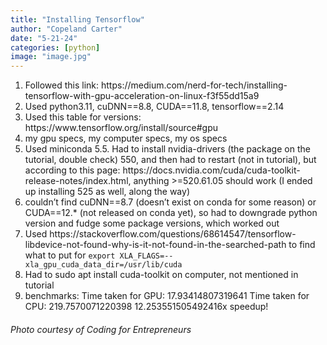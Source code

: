 ```yaml
---
title: "Installing Tensorflow"
author: "Copeland Carter"
date: "5-21-24"
categories: [python]
image: "image.jpg"
---
```


1. Followed this link: https://medium.com/nerd-for-tech/installing-tensorflow-with-gpu-acceleration-on-linux-f3f55dd15a9
2. Used python3.11, cuDNN==8.8, CUDA==11.8, tensorflow==2.14
3. Used this table for versions: https://www.tensorflow.org/install/source#gpu
4. my gpu specs, my computer specs, my os specs
5. Used miniconda
5.5. Had to install nvidia-drivers (the package on the tutorial, double check) 550, and then had to restart (not in tutorial), but according to this page: https://docs.nvidia.com/cuda/cuda-toolkit-release-notes/index.html, anything >=520.61.05 should work (I ended up installing 525 as well, along the way)
6. couldn't find cuDNN==8.7 (doesn't exist on conda for some reason) or CUDA==12.* (not released on conda yet), so had to downgrade python version and fudge some package versions, which worked out
7. Used https://stackoverflow.com/questions/68614547/tensorflow-libdevice-not-found-why-is-it-not-found-in-the-searched-path to find what to put for `export XLA_FLAGS=--xla_gpu_cuda_data_dir=/usr/lib/cuda`
8. Had to sudo apt install cuda-toolkit on computer, not mentioned in tutorial
9. benchmarks:
Time taken for GPU: 17.93414807319641
Time taken for CPU: 219.7570071220398
12.253551505492416x speedup!

<footer><h6>Photo courtesy of Coding for Entrepreneurs</h6></footer>
